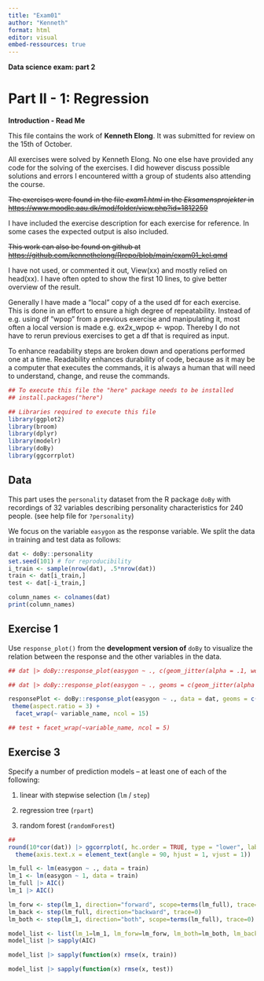 ```yaml
---
title: "Exam01"
author: "Kenneth"
format: html
editor: visual
embed-ressources: true
---
```


**Data science exam: part 2**

# **Part II - 1: Regression**

**Introduction - Read Me**

This file contains the work of **Kenneth Elong**. It was submitted for review on the 15th of October.

All exercises were solved by Kenneth Elong. No one else have provided any code for the solving of the exercises. I did however discuss possible solutions and errors I encountered witth a group of students also attending the course.

~~The exercises were found in the file *exam1.html* in the *Eksamensprojekter* in <https://www.moodle.aau.dk/mod/folder/view.php?id=1812259>~~

I have included the exercise description for each exercise for reference. In some cases the expected output is also included.

~~This work can also be found on github at <https://github.com/kennethelong/Rrepo/blob/main/exam01_kel.qmd>~~

I have not used, or commented it out, View(xx) and mostly relied on head(xx). I have often opted to show the first 10 lines, to give better overview of the result.

Generally I have made a "local" copy of a the used df for each exercise. This is done in an effort to ensure a high degree of repeatability. Instead of e.g. using df "wpop" from a previous exercise and manipulating it, most often a local version is made e.g. ex2x_wpop \<- wpop. Thereby I do not have to rerun previous exercises to get a df that is required as input.

To enhance readability steps are broken down and operations performed one at a time. Readability enhances durability of code, because as it may be a computer that executes the commands, it is always a human that will need to understand, change, and reuse the commands.

```r
## To execute this file the "here" package needs to be installed
## install.packages("here")

## Libraries required to execute this file
library(ggplot2)
library(broom)
library(dplyr)
library(modelr)
library(doBy)
library(ggcorrplot)
```

## **Data**

This part uses the `personality` dataset from the R package `doBy` with recordings of 32 variables describing personality characteristics for 240 people. (see help file for `?personality`)

We focus on the variable `easygon` as the response variable. We split the data in training and test data as follows:

```r
dat <- doBy::personality
set.seed(101) # for reproducibility
i_train <- sample(nrow(dat), .5*nrow(dat))
train <- dat[i_train,]
test <- dat[-i_train,]

column_names <- colnames(dat)
print(column_names)
```

## **Exercise 1**

Use `response_plot()` from the **development version of** `doBy` to visualize the relation between the response and the other variables in the data.

```r
## dat |> doBy::response_plot(easygon ~ ., c(geom_jitter(alpha = .1, weight = .1)))

## dat |> doBy::response_plot(easygon ~ ., geoms = c(geom_jitter(alpha = .1, width = .1)))

responsePlot <- doBy::response_plot(easygon ~ ., data = dat, geoms = c(geom_jitter(alpha = .5, width = .5))) + 
 theme(aspect.ratio = 3) + 
  facet_wrap(~ variable_name, ncol = 15) 

## test + facet_wrap(~variable_name, ncol = 5) 
```

## **Exercise 3**

Specify a number of prediction models – at least one of each of the following:

1.  linear with stepwise selection (`lm` / `step`)

2.  regression tree (`rpart`)

3.  random forest (`randomForest`)

```r
## 
round(10*cor(dat)) |> ggcorrplot(, hc.order = TRUE, type = "lower", lab = TRUE)+ 
  theme(axis.text.x = element_text(angle = 90, hjust = 1, vjust = 1))
```

```r
lm_full <- lm(easygon ~ ., data = train)
lm_1 <- lm(easygon ~ 1, data = train)
lm_full |> AIC()
lm_1 |> AIC()

lm_forw <- step(lm_1, direction="forward", scope=terms(lm_full), trace=0)
lm_back <- step(lm_full, direction="backward", trace=0)
lm_both <- step(lm_1, direction="both", scope=terms(lm_full), trace=0)

model_list <- list(lm_1=lm_1, lm_forw=lm_forw, lm_both=lm_both, lm_back=lm_back, lm_full=lm_full)
model_list |> sapply(AIC)

model_list |> sapply(function(x) rmse(x, train))

model_list |> sapply(function(x) rmse(x, test))
```
